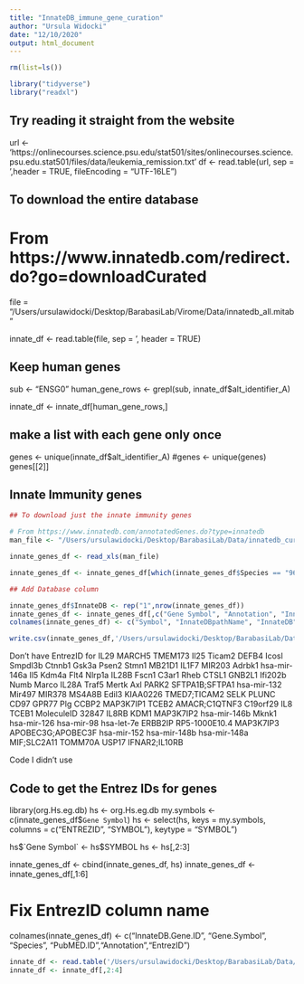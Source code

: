 ```yaml
---
title: "InnateDB_immune_gene_curation"
author: "Ursula Widocki"
date: "12/10/2020"
output: html_document
---
```


```r
rm(list=ls())

library("tidyverse")
library("readxl")

```

## Try reading it straight from the website

url <- 'https://onlinecourses.science.psu.edu/stat501/sites/onlinecourses.science.psu.edu.stat501/files/data/leukemia_remission.txt'
df <- read.table(url, sep = '\t',header = TRUE, fileEncoding = "UTF-16LE")


## To download the entire database
# From https://www.innatedb.com/redirect.do?go=downloadCurated
file = "/Users/ursulawidocki/Desktop/BarabasiLab/Virome/Data/innatedb_all.mitab"

innate_df <- read.table(file, sep = '\t', header = TRUE)

## Keep human genes
sub <- "ENSG0"
human_gene_rows <- grepl(sub, innate_df$alt_identifier_A)

innate_df <- innate_df[human_gene_rows,]


## make a list with each gene only once

genes <- unique(innate_df$alt_identifier_A)
#genes <- unique(genes)
genes[[2]]



#######
## Innate Immunity genes

```r
## To download just the innate immunity genes

# From https://www.innatedb.com/annotatedGenes.do?type=innatedb
man_file <- "/Users/ursulawidocki/Desktop/BarabasiLab/Data/innatedb_curated_genes_innate_immunity.xls"

innate_genes_df <- read_xls(man_file)

innate_genes_df <- innate_genes_df[which(innate_genes_df$Species == "9606"),]

```

```r
## Add Database column

innate_genes_df$InnateDB <- rep("1",nrow(innate_genes_df))
innate_genes_df <- innate_genes_df[,c("Gene Symbol", "Annotation", "InnateDB")]
colnames(innate_genes_df) <- c("Symbol", "InnateDBpathName", "InnateDB")

```

```r
write.csv(innate_genes_df,'/Users/ursulawidocki/Desktop/BarabasiLab/Data/innatedb_innate_genes.csv')
```

Don't have EntrezID for IL29
MARCH5
TMEM173
Il25
Ticam2
DEFB4
Icosl
Smpdl3b
Ctnnb1
Gsk3a
Psen2
Stmn1
MB21D1
IL1F7
MIR203
Adrbk1
hsa-mir-146a
Il5
Kdm4a
Flt4
Nlrp1a
IL28B
Fscn1
C3ar1
Rheb
CTSL1
GNB2L1
Ifi202b
Numb
Marco
IL28A
Traf5
Mertk
Axl
PARK2
SFTPA1B;SFTPA1
hsa-mir-132
Mir497
MIR378
MS4A8B
Edil3
KIAA0226
TMED7;TICAM2
SELK
PLUNC
CD97
GPR77
Plg
CCBP2
MAP3K7IP1
TCEB2
AMACR;C1QTNF3
C19orf29
IL8
TCEB1
MoleculeID 32847
IL8RB
KDM1
MAP3K7IP2
hsa-mir-146b
Mknk1
hsa-mir-126
hsa-mir-98
hsa-let-7e
ERBB2IP
RP5-1000E10.4
MAP3K7IP3
APOBEC3G;APOBEC3F
hsa-mir-152
hsa-mir-148b
hsa-mir-148a
MIF;SLC2A11
TOMM70A
USP17
IFNAR2;IL10RB

############################################################## Code I didn't use



## Code to get the Entrez IDs for genes

library(org.Hs.eg.db)
hs <- org.Hs.eg.db
my.symbols <- c(innate_genes_df$`Gene Symbol`)
hs <- select(hs, 
       keys = my.symbols,
       columns = c("ENTREZID", "SYMBOL"),
       keytype = "SYMBOL")

hs$`Gene Symbol` <- hs$SYMBOL
hs <- hs[,2:3]

innate_genes_df <- cbind(innate_genes_df, hs)
innate_genes_df <- innate_genes_df[,1:6]

# Fix EntrezID column name
colnames(innate_genes_df) <- c("InnateDB.Gene.ID", "Gene.Symbol", "Species", "PubMED.ID","Annotation","EntrezID")


```r
innate_df <- read.table('/Users/ursulawidocki/Desktop/BarabasiLab/Data/innatedb_innate_genes.csv', header = T, sep = ",", stringsAsFactors = F)
innate_df <- innate_df[,2:4]
```














































